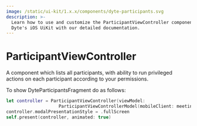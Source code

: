 ```yaml
---
image: /static/ui-kit/1.x.x/components/dyte-participants.svg
description: >-
  Learn how to use and customize the ParticipantViewController component in
  Dyte's iOS UiKit with our detailed documentation.
---
```


# ParticipantViewController

A component which lists all participants, with ability to run privileged actions
on each participant according to your permissions.

To show DyteParticipantsFragment do as follows:

```swift
let controller = ParticipantViewController(viewModel:
                    ParticipantViewControllerModel(mobileClient: meeting))
controller.modalPresentationStyle = .fullScreen
self.present(controller, animated: true)
```

<head>
  <title>iOS ParticipantViewController</title>
</head>
